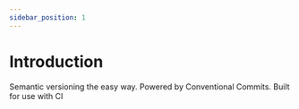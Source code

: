 ```yaml
---
sidebar_position: 1
---
```


# Introduction

Semantic versioning the easy way. Powered by Conventional Commits. Built for use with CI
